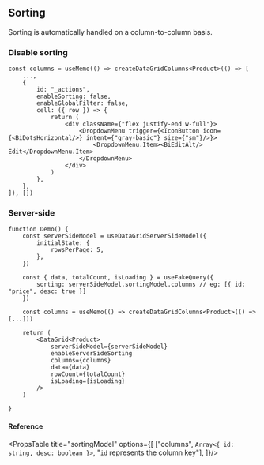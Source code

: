 
## Sorting

Sorting is automatically handled on a column-to-column basis.

### Disable sorting

```tsx showLineNumbers /enableSorting: false/
const columns = useMemo(() => createDataGridColumns<Product>(() => [
    ...,
    {
        id: "_actions",
        enableSorting: false,
        enableGlobalFilter: false,
        cell: ({ row }) => {
            return (
                <div className={"flex justify-end w-full"}>
                    <DropdownMenu trigger={<IconButton icon={<BiDotsHorizontal/>} intent={"gray-basic"} size={"sm"}/>}>
                        <DropdownMenu.Item><BiEditAlt/> Edit</DropdownMenu.Item>
                    </DropdownMenu>
                </div>
            )
        },
    },
]), [])
```

### Server-side

```tsx showLineNumbers {9,16,17}
function Demo() {
    const serverSideModel = useDataGridServerSideModel({
        initialState: {
            rowsPerPage: 5,
        },
    })

    const { data, totalCount, isLoading } = useFakeQuery({
        sorting: serverSideModel.sortingModel.columns // eg: [{ id: "price", desc: true }]
    })

    const columns = useMemo(() => createDataGridColumns<Product>(() => [...]))

    return (
        <DataGrid<Product>
            serverSideModel={serverSideModel}
            enableServerSideSorting
            columns={columns}
            data={data}
            rowCount={totalCount}
            isLoading={isLoading}
        />
    )

}
```

#### Reference

<PropsTable title="sortingModel" options={[
    ["columns", `Array<{ id: string, desc: boolean }>`, "`id` represents the column key"],
]}/>
